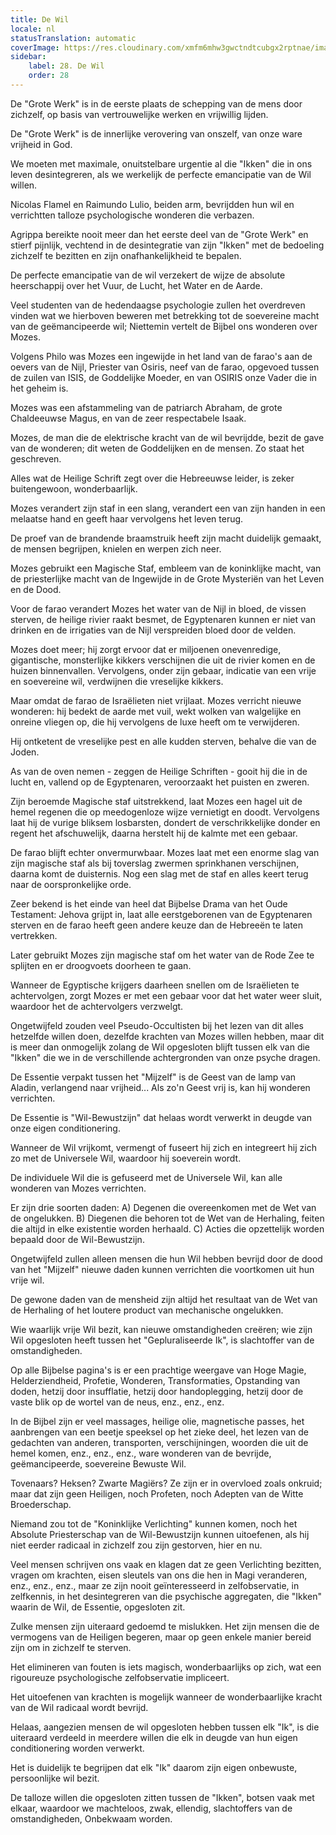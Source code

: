 ```yaml
---
title: De Wil
locale: nl
statusTranslation: automatic
coverImage: https://res.cloudinary.com/xmfm6mhw3gwctndtcubgx2rptnae/image/upload/v1740468922/small_cover_tratado_de_psicologia_revolucionaria_a4c0dca4e0.webp
sidebar:
    label: 28. De Wil
    order: 28
---
```

De "Grote Werk" is in de eerste plaats de schepping van de mens door zichzelf, op basis van vertrouwelijke werken en vrijwillig lijden.

De "Grote Werk" is de innerlijke verovering van onszelf, van onze ware vrijheid in God.

We moeten met maximale, onuitstelbare urgentie al die "Ikken" die in ons leven desintegreren, als we werkelijk de perfecte emancipatie van de Wil willen.

Nicolas Flamel en Raimundo Lulio, beiden arm, bevrijdden hun wil en verrichtten talloze psychologische wonderen die verbazen.

Agrippa bereikte nooit meer dan het eerste deel van de "Grote Werk" en stierf pijnlijk, vechtend in de desintegratie van zijn "Ikken" met de bedoeling zichzelf te bezitten en zijn onafhankelijkheid te bepalen.

De perfecte emancipatie van de wil verzekert de wijze de absolute heerschappij over het Vuur, de Lucht, het Water en de Aarde.

Veel studenten van de hedendaagse psychologie zullen het overdreven vinden wat we hierboven beweren met betrekking tot de soevereine macht van de geëmancipeerde wil; Niettemin vertelt de Bijbel ons wonderen over Mozes.

Volgens Philo was Mozes een ingewijde in het land van de farao's aan de oevers van de Nijl, Priester van Osiris, neef van de farao, opgevoed tussen de zuilen van ISIS, de Goddelijke Moeder, en van OSIRIS onze Vader die in het geheim is.

Mozes was een afstammeling van de patriarch Abraham, de grote Chaldeeuwse Magus, en van de zeer respectabele Isaak.

Mozes, de man die de elektrische kracht van de wil bevrijdde, bezit de gave van de wonderen; dit weten de Goddelijken en de mensen. Zo staat het geschreven.

Alles wat de Heilige Schrift zegt over die Hebreeuwse leider, is zeker buitengewoon, wonderbaarlijk.

Mozes verandert zijn staf in een slang, verandert een van zijn handen in een melaatse hand en geeft haar vervolgens het leven terug.

De proef van de brandende braamstruik heeft zijn macht duidelijk gemaakt, de mensen begrijpen, knielen en werpen zich neer.

Mozes gebruikt een Magische Staf, embleem van de koninklijke macht, van de priesterlijke macht van de Ingewijde in de Grote Mysteriën van het Leven en de Dood.

Voor de farao verandert Mozes het water van de Nijl in bloed, de vissen sterven, de heilige rivier raakt besmet, de Egyptenaren kunnen er niet van drinken en de irrigaties van de Nijl verspreiden bloed door de velden.

Mozes doet meer; hij zorgt ervoor dat er miljoenen onevenredige, gigantische, monsterlijke kikkers verschijnen die uit de rivier komen en de huizen binnenvallen. Vervolgens, onder zijn gebaar, indicatie van een vrije en soevereine wil, verdwijnen die vreselijke kikkers.

Maar omdat de farao de Israëlieten niet vrijlaat. Mozes verricht nieuwe wonderen: hij bedekt de aarde met vuil, wekt wolken van walgelijke en onreine vliegen op, die hij vervolgens de luxe heeft om te verwijderen.

Hij ontketent de vreselijke pest en alle kudden sterven, behalve die van de Joden.

As van de oven nemen - zeggen de Heilige Schriften - gooit hij die in de lucht en, vallend op de Egyptenaren, veroorzaakt het puisten en zweren.

Zijn beroemde Magische staf uitstrekkend, laat Mozes een hagel uit de hemel regenen die op meedogenloze wijze vernietigt en doodt. Vervolgens laat hij de vurige bliksem losbarsten, dondert de verschrikkelijke donder en regent het afschuwelijk, daarna herstelt hij de kalmte met een gebaar.

De farao blijft echter onvermurwbaar. Mozes laat met een enorme slag van zijn magische staf als bij toverslag zwermen sprinkhanen verschijnen, daarna komt de duisternis. Nog een slag met de staf en alles keert terug naar de oorspronkelijke orde.

Zeer bekend is het einde van heel dat Bijbelse Drama van het Oude Testament: Jehova grijpt in, laat alle eerstgeborenen van de Egyptenaren sterven en de farao heeft geen andere keuze dan de Hebreeën te laten vertrekken.

Later gebruikt Mozes zijn magische staf om het water van de Rode Zee te splijten en er droogvoets doorheen te gaan.

Wanneer de Egyptische krijgers daarheen snellen om de Israëlieten te achtervolgen, zorgt Mozes er met een gebaar voor dat het water weer sluit, waardoor het de achtervolgers verzwelgt.

Ongetwijfeld zouden veel Pseudo-Occultisten bij het lezen van dit alles hetzelfde willen doen, dezelfde krachten van Mozes willen hebben, maar dit is meer dan onmogelijk zolang de Wil opgesloten blijft tussen elk van die "Ikken" die we in de verschillende achtergronden van onze psyche dragen.

De Essentie verpakt tussen het "Mijzelf" is de Geest van de lamp van Aladin, verlangend naar vrijheid... Als zo'n Geest vrij is, kan hij wonderen verrichten.

De Essentie is "Wil-Bewustzijn" dat helaas wordt verwerkt in deugde van onze eigen conditionering.

Wanneer de Wil vrijkomt, vermengt of fuseert hij zich en integreert hij zich zo met de Universele Wil, waardoor hij soeverein wordt.

De individuele Wil die is gefuseerd met de Universele Wil, kan alle wonderen van Mozes verrichten.

Er zijn drie soorten daden: A) Degenen die overeenkomen met de Wet van de ongelukken. B) Diegenen die behoren tot de Wet van de Herhaling, feiten die altijd in elke existentie worden herhaald. C) Acties die opzettelijk worden bepaald door de Wil-Bewustzijn.

Ongetwijfeld zullen alleen mensen die hun Wil hebben bevrijd door de dood van het "Mijzelf" nieuwe daden kunnen verrichten die voortkomen uit hun vrije wil.

De gewone daden van de mensheid zijn altijd het resultaat van de Wet van de Herhaling of het loutere product van mechanische ongelukken.

Wie waarlijk vrije Wil bezit, kan nieuwe omstandigheden creëren; wie zijn Wil opgesloten heeft tussen het "Gepluraliseerde Ik", is slachtoffer van de omstandigheden.

Op alle Bijbelse pagina's is er een prachtige weergave van Hoge Magie, Helderziendheid, Profetie, Wonderen, Transformaties, Opstanding van doden, hetzij door insufflatie, hetzij door handoplegging, hetzij door de vaste blik op de wortel van de neus, enz., enz., enz.

In de Bijbel zijn er veel massages, heilige olie, magnetische passes, het aanbrengen van een beetje speeksel op het zieke deel, het lezen van de gedachten van anderen, transporten, verschijningen, woorden die uit de hemel komen, enz., enz., enz., ware wonderen van de bevrijde, geëmancipeerde, soevereine Bewuste Wil.

Tovenaars? Heksen? Zwarte Magiërs? Ze zijn er in overvloed zoals onkruid; maar dat zijn geen Heiligen, noch Profeten, noch Adepten van de Witte Broederschap.

Niemand zou tot de "Koninklijke Verlichting" kunnen komen, noch het Absolute Priesterschap van de Wil-Bewustzijn kunnen uitoefenen, als hij niet eerder radicaal in zichzelf zou zijn gestorven, hier en nu.

Veel mensen schrijven ons vaak en klagen dat ze geen Verlichting bezitten, vragen om krachten, eisen sleutels van ons die hen in Magi veranderen, enz., enz., enz., maar ze zijn nooit geïnteresseerd in zelfobservatie, in zelfkennis, in het desintegreren van die psychische aggregaten, die "Ikken" waarin de Wil, de Essentie, opgesloten zit.

Zulke mensen zijn uiteraard gedoemd te mislukken. Het zijn mensen die de vermogens van de Heiligen begeren, maar op geen enkele manier bereid zijn om in zichzelf te sterven.

Het elimineren van fouten is iets magisch, wonderbaarlijks op zich, wat een rigoureuze psychologische zelfobservatie impliceert.

Het uitoefenen van krachten is mogelijk wanneer de wonderbaarlijke kracht van de Wil radicaal wordt bevrijd.

Helaas, aangezien mensen de wil opgesloten hebben tussen elk "Ik", is die uiteraard verdeeld in meerdere willen die elk in deugde van hun eigen conditionering worden verwerkt.

Het is duidelijk te begrijpen dat elk "Ik" daarom zijn eigen onbewuste, persoonlijke wil bezit.

De talloze willen die opgesloten zitten tussen de "Ikken", botsen vaak met elkaar, waardoor we machteloos, zwak, ellendig, slachtoffers van de omstandigheden, Onbekwaam worden.


